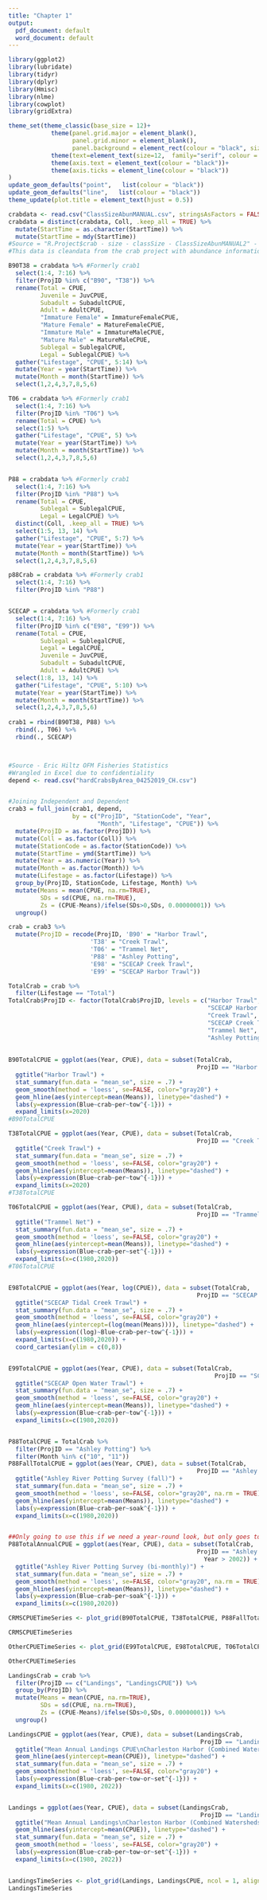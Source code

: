 ```yaml
---
title: "Chapter 1"
output:
  pdf_document: default
  word_document: default
---
```


```r
library(ggplot2)
library(lubridate)
library(tidyr)
library(dplyr)
library(Hmisc)
library(nlme)
library(cowplot)
library(gridExtra)

theme_set(theme_classic(base_size = 12)+
            theme(panel.grid.major = element_blank(), 
                  panel.grid.minor = element_blank(),
                  panel.background = element_rect(colour = "black", size=0.5))+
            theme(text=element_text(size=12,  family="serif", colour = "black"))+
            theme(axis.text = element_text(colour = "black"))+
            theme(axis.ticks = element_line(colour = "black"))
)
update_geom_defaults("point",   list(colour = "black"))
update_geom_defaults("line",   list(colour = "black"))
theme_update(plot.title = element_text(hjust = 0.5))
```

```r
crabdata <- read.csv("ClassSizeAbunMANUAL.csv", stringsAsFactors = FALSE) 
crabdata = distinct(crabdata, Coll, .keep_all = TRUE) %>%
  mutate(StartTime = as.character(StartTime)) %>%
  mutate(StartTime = mdy(StartTime))
#Source = "R.Project$crab - size - classSize - ClassSizeAbunMANUAL2" - file was manually lubridated in Excel
#This data is cleandata from the crab project with abundance information for both size and class of crab

```

```r
B90T38 = crabdata %>% #Formerly crab1
  select(1:4, 7:16) %>%
  filter(ProjID %in% c("B90", "T38")) %>%
  rename(Total = CPUE,
         Juvenile = JuvCPUE,
         Subadult = SubadultCPUE,
         Adult = AdultCPUE,
         "Immature Female" = ImmatureFemaleCPUE,
         "Mature Female" = MatureFemaleCPUE,
         "Immature Male" = ImmatureMaleCPUE,
         "Mature Male" = MatureMaleCPUE,
         Sublegal = SublegalCPUE,
         Legal = SublegalCPUE) %>%
  gather("Lifestage", "CPUE", 5:14) %>%
  mutate(Year = year(StartTime)) %>%
  mutate(Month = month(StartTime)) %>%
  select(1,2,4,3,7,8,5,6) 

T06 = crabdata %>% #Formerly crab1
  select(1:4, 7:16) %>%
  filter(ProjID %in% "T06") %>%
  rename(Total = CPUE) %>%
  select(1:5) %>%
  gather("Lifestage", "CPUE", 5) %>%
  mutate(Year = year(StartTime)) %>%
  mutate(Month = month(StartTime)) %>%
  select(1,2,4,3,7,8,5,6) 


P88 = crabdata %>% #Formerly crab1
  select(1:4, 7:16) %>%
  filter(ProjID %in% "P88") %>%
  rename(Total = CPUE,
         Sublegal = SublegalCPUE,
         Legal = LegalCPUE) %>%
  distinct(Coll, .keep_all = TRUE) %>%
  select(1:5, 13, 14) %>%
  gather("Lifestage", "CPUE", 5:7) %>%
  mutate(Year = year(StartTime)) %>%
  mutate(Month = month(StartTime)) %>%
  select(1,2,4,3,7,8,5,6) 

p88Crab = crabdata %>% #Formerly crab1
  select(1:4, 7:16) %>%
  filter(ProjID %in% "P88") 


SCECAP = crabdata %>% #Formerly crab1
  select(1:4, 7:16) %>%
  filter(ProjID %in% c("E98", "E99")) %>%
  rename(Total = CPUE,
         Sublegal = SublegalCPUE,
         Legal = LegalCPUE,
         Juvenile = JuvCPUE,
         Subadult = SubadultCPUE,
         Adult = AdultCPUE) %>%
  select(1:8, 13, 14) %>%
  gather("Lifestage", "CPUE", 5:10) %>%
  mutate(Year = year(StartTime)) %>%
  mutate(Month = month(StartTime)) %>%
  select(1,2,4,3,7,8,5,6) 
  
crab1 = rbind(B90T38, P88) %>%
  rbind(., T06) %>%
  rbind(., SCECAP)



#Source - Eric Hiltz OFM Fisheries Statistics
#Wrangled in Excel due to confidentiality
depend <- read.csv("hardCrabsByArea_04252019_CH.csv")


#Joining Independent and Dependent 
crab3 = full_join(crab1, depend,
                  by = c("ProjID", "StationCode", "Year", 
                         "Month", "Lifestage", "CPUE")) %>%
  mutate(ProjID = as.factor(ProjID)) %>%
  mutate(Coll = as.factor(Coll)) %>%
  mutate(StationCode = as.factor(StationCode)) %>%
  mutate(StartTime = ymd(StartTime)) %>%
  mutate(Year = as.numeric(Year)) %>%
  mutate(Month = as.factor(Month)) %>%
  mutate(Lifestage = as.factor(Lifestage)) %>%
  group_by(ProjID, StationCode, Lifestage, Month) %>%
  mutate(Means = mean(CPUE, na.rm=TRUE),
         SDs = sd(CPUE, na.rm=TRUE),
         Zs = (CPUE-Means)/ifelse(SDs>0,SDs, 0.00000001)) %>%
  ungroup() 

crab = crab3 %>%
  mutate(ProjID = recode(ProjID, 'B90' = "Harbor Trawl",
                       'T38' = "Creek Trawl",
                       'T06' = "Trammel Net",
                       'P88' = "Ashley Potting",
                       'E98' = "SCECAP Creek Trawl",
                       'E99' = "SCECAP Harbor Trawl"))

```

```r
TotalCrab = crab %>%
  filter(Lifestage == "Total")
TotalCrab$ProjID <- factor(TotalCrab$ProjID, levels = c("Harbor Trawl",
                                                        "SCECAP Harbor Trawl",
                                                        "Creek Trawl",
                                                        "SCECAP Creek Trawl",
                                                        "Trammel Net",
                                                        "Ashley Potting"))
                                                        
                                                        
B90TotalCPUE = ggplot(aes(Year, CPUE), data = subset(TotalCrab,
                                                     ProjID == "Harbor Trawl")) +
  ggtitle("Harbor Trawl") + 
  stat_summary(fun.data = "mean_se", size = .7) +
  geom_smooth(method = 'loess', se=FALSE, color="gray20") +
  geom_hline(aes(yintercept=mean(Means)), linetype="dashed") +
  labs(y=expression(Blue~crab~per~tow^{-1})) +
  expand_limits(x=2020)
#B90TotalCPUE

T38TotalCPUE = ggplot(aes(Year, CPUE), data = subset(TotalCrab,
                                                     ProjID == "Creek Trawl")) +
  ggtitle("Creek Trawl") +
  stat_summary(fun.data = "mean_se", size = .7) +
  geom_smooth(method = 'loess', se=FALSE, color="gray20") +
  geom_hline(aes(yintercept=mean(Means)), linetype="dashed") +
  labs(y=expression(Blue~crab~per~tow^{-1})) +
  expand_limits(x=2020)
#T38TotalCPUE

T06TotalCPUE = ggplot(aes(Year, CPUE), data = subset(TotalCrab,
                                                     ProjID == "Trammel Net")) +
  ggtitle("Trammel Net") +
  stat_summary(fun.data = "mean_se", size = .7) +
  geom_smooth(method = 'loess', se=FALSE, color="gray20") +
  geom_hline(aes(yintercept=mean(Means)), linetype="dashed") +
  labs(y=expression(Blue~crab~per~set^{-1})) +
  expand_limits(x=c(1980,2020))
#T06TotalCPUE


E98TotalCPUE = ggplot(aes(Year, log(CPUE)), data = subset(TotalCrab,
                                                     ProjID == "SCECAP Creek Trawl")) +
  ggtitle("SCECAP Tidal Creek Trawl") +
  stat_summary(fun.data = "mean_se", size = .7) +
  geom_smooth(method = 'loess', se=FALSE, color="gray20") +
  geom_hline(aes(yintercept=(log(mean(Means)))), linetype="dashed") +
  labs(y=expression((log)~Blue~crab~per~tow^{-1})) +
  expand_limits(x=c(1980,2020)) +
  coord_cartesian(ylim = c(0,8))


E99TotalCPUE = ggplot(aes(Year, CPUE), data = subset(TotalCrab,
                                                          ProjID == "SCECAP Harbor Trawl")) +
  ggtitle("SCECAP Open Water Trawl") +
  stat_summary(fun.data = "mean_se", size = .7) +
  geom_smooth(method = 'loess', se=FALSE, color="gray20") +
  geom_hline(aes(yintercept=mean(Means)), linetype="dashed") +
  labs(y=expression(Blue~crab~per~tow^{-1})) +
  expand_limits(x=c(1980,2020)) 


P88TotalCPUE = TotalCrab %>%
  filter(ProjID == "Ashley Potting") %>%
  filter(Month %in% c("10", "11"))
P88FallTotalCPUE = ggplot(aes(Year, CPUE), data = subset(TotalCrab,
                                                     ProjID == "Ashley Potting")) +
  ggtitle("Ashley River Potting Survey (fall)") +
  stat_summary(fun.data = "mean_se", size = .7) +
  geom_smooth(method = 'loess', se=FALSE, color="gray20", na.rm = TRUE) +
  geom_hline(aes(yintercept=mean(Means)), linetype="dashed") +
  labs(y=expression(Blue~crab~per~soak^{-1})) +
  expand_limits(x=c(1980,2020))


##Only going to use this if we need a year-round look, but only goes to 2003
P88TotalAnnualCPUE = ggplot(aes(Year, CPUE), data = subset(TotalCrab,
                                                     ProjID == "Ashley Potting" &
                                                       Year > 2002)) +
  ggtitle("Ashley River Potting Survey (bi-monthly)") +
  stat_summary(fun.data = "mean_se", size = .7) +
  geom_smooth(method = 'loess', se=FALSE, color="gray20", na.rm = TRUE) +
  geom_hline(aes(yintercept=mean(Means)), linetype="dashed") +
  labs(y=expression(Blue~crab~per~soak^{-1})) +
  expand_limits(x=c(1980,2020))

```

```r

CRMSCPUETimeSeries <- plot_grid(B90TotalCPUE, T38TotalCPUE, P88FallTotalCPUE, ncol = 1, align = 'hv')

CRMSCPUETimeSeries
```


```r

OtherCPUETimeSeries <- plot_grid(E99TotalCPUE, E98TotalCPUE, T06TotalCPUE, ncol = 1, align = 'hv')

OtherCPUETimeSeries

```                                                        

```r
LandingsCrab = crab %>%
  filter(ProjID == c("Landings", "LandingsCPUE")) %>%
  group_by(ProjID) %>%
  mutate(Means = mean(CPUE, na.rm=TRUE),
         SDs = sd(CPUE, na.rm=TRUE),
         Zs = (CPUE-Means)/ifelse(SDs>0,SDs, 0.00000001)) %>%
  ungroup() 

LandingsCPUE = ggplot(aes(Year, CPUE), data = subset(LandingsCrab,
                                                      ProjID == "LandingsCPUE")) +
  ggtitle("Mean Annual Landings CPUE\nCharleston Harbor (Combined Watersheds)") +
  geom_hline(aes(yintercept=mean(CPUE)), linetype="dashed") +
  stat_summary(fun.data = "mean_se", size = .7) +
  geom_smooth(method = 'loess', se=FALSE, color="gray20") +
  labs(y=expression(Blue~crab~per~tow~or~set^{-1})) +
  expand_limits(x=c(1980, 2022))


Landings = ggplot(aes(Year, CPUE), data = subset(LandingsCrab,
                                                      ProjID == "Landings")) +
  ggtitle("Mean Annual Landings\nCharleston Harbor (Combined Watersheds)") +
  geom_hline(aes(yintercept=mean(CPUE)), linetype="dashed") +
  stat_summary(fun.data = "mean_se", size = .7) +
  geom_smooth(method = 'loess', se=FALSE, color="gray20") +
  labs(y=expression(Blue~crab~per~tow~or~set^{-1})) +
  expand_limits(x=c(1980, 2022))


LandingsTimeSeries <- plot_grid(Landings, LandingsCPUE, ncol = 1, align = 'hv')
LandingsTimeSeries


```

